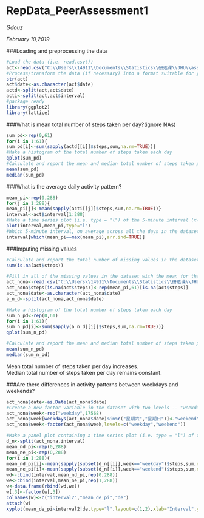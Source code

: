 RepData_PeerAssessment1
=======================
*Gdouz*

*February 10,2019*

###Loading and preprocessing the data
```{r,echo=TRUE}
#Load the data (i.e. read.csv())
act<-read.csv("C:\\Users\\14911\\Documents\\Statistics\\研选课\\JHU\\assignment\\RepData_PeerAssessment1\\activity.csv",sep=",",header=TRUE)
#Process/transform the data (if necessary) into a format suitable for your analysis
str(act)
act$date<-as.character(act$date)
actd<-split(act,act$date)
acti<-split(act,act$interval)
#package ready
library(ggplot2)
library(lattice)
```

###What is mean total number of steps taken per day?(ignore NAs)
```{r}
sum_pd<-rep(0,61)
for(i in 1:61){
sum_pd[i]<-sum(sapply(actd[[i]]$steps,sum,na.rm=TRUE))}
#Make a histogram of the total number of steps taken each day
qplot(sum_pd)
#Calculate and report the mean and median total number of steps taken per day
mean(sum_pd)
median(sum_pd)
```

###What is the average daily activity pattern?
```{r}
mean_pi<-rep(0,288)
for(j in 1:288){
mean_pi[j]<-mean(sapply(acti[[j]]$steps,sum,na.rm=TRUE))}
interval<-act$interval[1:288]
#Make a time series plot (i.e. type = "l") of the 5-minute interval (x-axis) and the average number of steps taken, averaged across all days (y-axis)
plot(interval,mean_pi,type="l")
#Which 5-minute interval, on average across all the days in the dataset, contains the maximum number of steps?
interval[which(mean_pi==max(mean_pi),arr.ind=TRUE)]
```

###Imputing missing values
```{r}
#Calculate and report the total number of missing values in the dataset (i.e. the total number of rows with NAs)
sum(is.na(act$steps))

#Fill in all of the missing values in the dataset with the mean for that 5-minute interval
act_nona<-read.csv("C:\\Users\\14911\\Documents\\Statistics\\研选课\\JHU\\assignment\\RepData_PeerAssessment1\\activity.csv",sep=",",header=TRUE)
act_nona$steps[is.na(act$steps)]<-rep(mean_pi,61)[is.na(act$steps)]
act_nona$date<-as.character(act_nona$date)
a_n_d<-split(act_nona,act_nona$date)

#Make a histogram of the total number of steps taken each day 
sum_n_pd<-rep(0,61)
for(i in 1:61){
sum_n_pd[i]<-sum(sapply(a_n_d[[i]]$steps,sum,na.rm=TRUE))}
qplot(sum_n_pd) 

#Calculate and report the mean and median total number of steps taken per day
mean(sum_n_pd)
median(sum_n_pd)
```
Mean total number of steps taken per day increases.  
Median total number of steps taken per day remains constant.

###Are there differences in activity patterns between weekdays and weekends?
```{r}
act_nona$date<-as.Date(act_nona$date)
#Create a new factor variable in the dataset with two levels -- "weekday" and "weekend" indicating whether a given date is a weekday or weekend day.
act_nona$week<-rep("weekday",17568)
act_nona$week[weekdays(act_nona$date)%in%c("星期六","星期日")]<-"weekend"
act_nona$week<-factor(act_nona$week,levels=c("weekday","weekend"))

#Make a panel plot containing a time series plot (i.e. type = "l") of the 5-minute interval (x-axis) and the average number of steps taken, averaged across all weekday days or weekend days (y-axis). 
d_n<-split(act_nona,interval)
mean_nd_pi<-rep(0,288)
mean_ne_pi<-rep(0,288)
for(i in 1:288){
mean_nd_pi[i]<-mean(sapply(subset(d_n[[i]],week=="weekday")$steps,sum,na.rm=TRUE))
mean_ne_pi[i]<-mean(sapply(subset(d_n[[i]],week=="weekend")$steps,sum,na.rm=TRUE))}
wd<-cbind(interval,mean_nd_pi,rep(0,288))
we<-cbind(interval,mean_ne_pi,rep(1,288))
w<-data.frame(rbind(wd,we))
w[,3]<-factor(w[,3])
colnames(w)<-c("interval2","mean_de_pi","de")
attach(w)
xyplot(mean_de_pi~interval2|de,type="l",layout=c(1,2),xlab="Interval",ylab="Number of steps")
```

